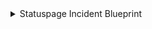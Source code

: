 <details>
<summary>Statuspage Incident Blueprint</summary>

```json showLineNumbers
{
  "identifier": "statuspageIncident",
  "title": "Statuspage Incident",
  "icon": "Alert",
  "description": "An incident reported on a Statuspage",
  "schema": {
    "properties": {
      "status": {
        "type": "string",
        "title": "Current Status",
        "enum": [
          "investigating",
          "identified",
          "monitoring",
          "resolved",
          "postmortem",
          "scheduled",
          "in_progress",
          "verifying",
          "completed"
        ],
        "enumColors": {
          "investigating": "blue",
          "identified": "orange",
          "monitoring": "yellow",
          "resolved": "green",
          "postmortem": "purple",
          "scheduled": "lightGray",
          "in_progress": "blue",
          "verifying": "yellow",
          "completed": "green"
        },
        "description": "Current status of the incident"
      },
      "impact": {
        "type": "string",
        "title": "Impact",
        "enum": ["none", "minor", "major", "critical"],
        "enumColors": {
          "none": "green",
          "minor": "yellow",
          "major": "orange",
          "critical": "red"
        },
        "description": "The impact level of the incident"
      },
      "createdAt": {
        "type": "string",
        "format": "date-time",
        "title": "Created At",
        "description": "When the incident was first reported"
      },
      "updatedAt": {
        "type": "string",
        "format": "date-time",
        "title": "Last Updated At",
        "description": "When the incident was last updated"
      },
      "startedAt": {
        "type": "string",
        "format": "date-time",
        "title": "Started At",
        "description": "When the incident actually began"
      },
      "resolvedAt": {
        "type": "string",
        "format": "date-time",
        "title": "Resolved At",
        "description": "When the incident was resolved (null if ongoing)"
      },
      "shortlink": {
        "type": "string",
        "format": "url",
        "title": "Short Link",
        "description": "A shortened URL for sharing the incident status page"
      },
      "postmortemPublishedAt": {
        "type": "string",
        "format": "date-time",
        "title": "Postmortem Published At",
        "description": "When the postmortem analysis was published (null if not yet published)"
      },
      "scheduled_for": {
        "type": "string",
        "format": "date-time",
        "title": "Scheduled For",
        "description": "Start time for a scheduled incident (null if not scheduled)"
      },
      "scheduled_until": {
        "type": "string",
        "format": "date-time",
        "title": "Scheduled Until",
        "description": "End time for a scheduled incident (null if not scheduled)"
      },
      "scheduled_remind_prior": {
        "type": "boolean",
        "title": "Scheduled Remind Prior",
        "description": "Whether to send a reminder before a scheduled incident"
      },
      "scheduled_reminded_at": {
        "type": "string",
        "format": "date-time",
        "title": "Scheduled Reminded At",
        "description": "When the reminder for a scheduled incident was sent (null if not applicable)"
      },
      "scheduled_auto_in_progress": {
        "type": "boolean",
        "title": "Scheduled Auto In Progress",
        "description": "Whether to automatically transition the incident to 'in progress'"
      },
      "scheduled_auto_completed": {
        "type": "boolean",
        "title": "Scheduled Auto Completed",
        "description": "Whether to automatically mark the incident as completed"
      },
      "metadata": {
        "type": "object",
        "title": "Metadata",
        "description": "Custom metadata associated with the incident"
      },
      "reminder_intervals": {
        "type": "string",
        "title": "Reminder Intervals",
        "description": "Intervals for sending reminders for a scheduled incident (null if not applicable)"
      },
      "postmortem_body": {
        "type": "string",
        "format": "markdown",
        "title": "Postmortem",
        "description": "The content of the postmortem analysis"
      },
      "postmortem_body_last_updated_at": {
        "type": "string",
        "format": "date-time",
        "title": "Postmortem Last Updated At",
        "description": "When the postmortem body was last updated (null if not applicable)"
      },
      "postmortem_ignored": {
        "type": "boolean",
        "title": "Postmortem Ignored",
        "description": "Whether the postmortem has been ignored"
      },
      "postmortem_published_at": {
        "type": "string",
        "format": "date-time",
        "title": "Postmortem Published At",
        "description": "When the postmortem was published (null if not yet published)"
      },
      "postmortem_notified_subscribers": {
        "type": "boolean",
        "title": "Postmortem Notified Subscribers",
        "description": "Whether subscribers were notified about the postmortem"
      },
      "postmortem_notified_twitter": {
        "type": "boolean",
        "title": "Postmortem Notified Twitter",
        "description": "Whether the postmortem was announced on Twitter"
      },
      "pageId": {
        "type": "string",
        "title": "Page ID",
        "description": "The ID of the Statuspage where the incident occurred"
      }
    }
  },
  "calculationProperties": {
    "category": {
      "title": "Category",
      "description": "Category of the incident",
      "calculation": ".properties | .status as $status | if ($status | IN(\"scheduled\", \"in_progress\", \"verifying\", \"completed\")) then \"maintainance\" else \"incident\" end",
      "type": "string",
      "colorized": true,
      "colors": {
        "maintainance": "bronze",
        "incident": "red"
      }
    }
  },
  "relations": {
    "statuspage": {
      "target": "statuspage",
      "required": false,
      "title": "Status Page",
      "many": false
    }
  }
}
```

</details>
